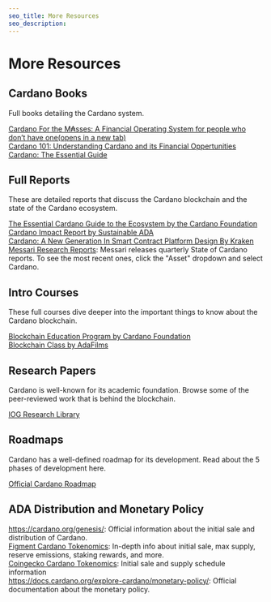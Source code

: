 ```yaml
---
seo_title: More Resources
seo_description: 
---
```


# More Resources

## Cardano Books
Full books detailing the Cardano system. 

[Cardano For the M₳sses: A Financial Operating System for people who don’t have one(opens in a new tab)](https://www.amazon.com/dp/B0B912X5G6)  
[Cardano 101: Understanding Cardano and its Financial Oppertunities](https://www.amazon.com/dp/B0C524H491)  
[Cardano: The Essential Guide](https://www.amazon.com/dp/B0B1DSTS3X)  

## Full Reports
These are detailed reports that discuss the Cardano blockchain and the state of the Cardano ecosystem.  

[The Essential Cardano Guide to the Ecosystem by the Cardano Foundation](https://landing.essentialcardano.io/guide-to-the-ecosystem)  
[Cardano Impact Report by Sustainable ADA](https://sustainableada.com/cardano-impact-report/)  
[Cardano: A New Generation In Smart Contract Platform Design By Kraken](https://blog.kraken.com/crypto-education/kraken-intelligence/cardano-a-new-generation-in-smart-contract-platform-design)  
[Messari Research Reports](https://messari.io/research/research-and-protocols?tag=All-Tags): Messari releases quarterly State of Cardano reports. To see the most recent ones, click the "Asset" dropdown and select Cardano. 

## Intro Courses
These full courses dive deeper into the important things to know about the Cardano blockchain.  

[Blockchain Education Program by Cardano Foundation](https://education.cardano.org/)  
[Blockchain Class by AdaFilms](https://www.adafilms.art/blockchain-class)  

## Research Papers
Cardano is well-known for its academic foundation. Browse some of the peer-reviewed work that is behind the blockchain.  

[IOG Research Library](https://iohk.io/en/research/library/)  

## Roadmaps
Cardano has a well-defined roadmap for its development. Read about the 5 phases of development here. 

[Official Cardano Roadmap](https://roadmap.cardano.org/en/)  

## ADA Distribution and Monetary Policy
https://cardano.org/genesis/: Official information about the initial sale and distribution of Cardano.  
[Figment Cardano Tokenomics](https://figment.io/insights/cardano-ada-tokenomics/): In-depth info about initial sale, max supply, reserve emissions, staking rewards, and more.  
[Coingecko Cardano Tokenomics](https://www.coingecko.com/en/coins/cardano/tokenomics): Initial sale and supply schedule information  
https://docs.cardano.org/explore-cardano/monetary-policy/: Official documentation about the monetary policy.